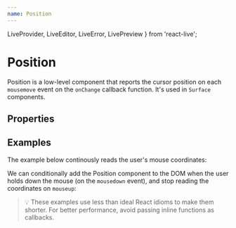 ```yaml
---
name: Position
---
```



  LiveProvider,
  LiveEditor,
  LiveError,
  LivePreview
} from 'react-live';

# Position

Position is a low-level component that reports the cursor position on each `mousemove` event on the `onChange` callback function. It's used in `Surface` components.

## Properties

<PropsTable of={Position}/>

## Examples

The example below continously reads the user's mouse coordinates:

<LiveProvider code={BasicExample} scope={{Position}}>
  <LiveEditor />
  <LiveError />
  <LivePreview />
</LiveProvider>

We can conditionally add the Position component to the DOM when the user holds down the mouse (on the `mousedown` event), and stop reading the coordinates on `mouseup`:

<LiveProvider code={MountExample} scope={{Position}}>
  <LiveEditor />
  <LiveError />
  <LivePreview />
</LiveProvider>

> 💡 These examples use less than ideal React idioms to make them shorter. For better performance, avoid passing inline functions as callbacks.

